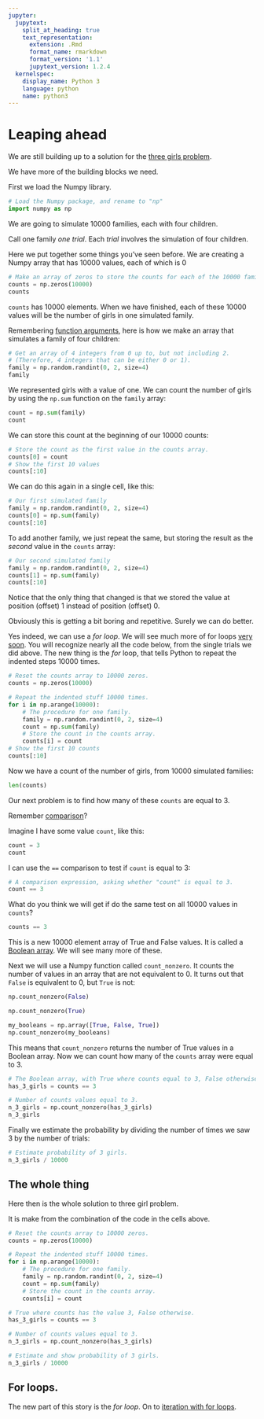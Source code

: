 ```yaml
---
jupyter:
  jupytext:
    split_at_heading: true
    text_representation:
      extension: .Rmd
      format_name: rmarkdown
      format_version: '1.1'
      jupytext_version: 1.2.4
  kernelspec:
    display_name: Python 3
    language: python
    name: python3
---
```


# Leaping ahead

We are still building up to a solution for the [three girls
problem](../code-basics/three_girls).

We have more of the building blocks we need.

First we load the Numpy library.

```python
# Load the Numpy package, and rename to "np"
import numpy as np
```

We are going to simulate 10000 families, each with four children.

Call one family *one trial*.  Each *trial* involves the simulation of four children.

Here we put together some things you've seen before.  We are creating a Numpy array that has 10000 values, each of which is 0

```python
# Make an array of zeros to store the counts for each of the 10000 families.
counts = np.zeros(10000)
counts
```

`counts` has 10000 elements. When we have finished, each of these 10000 values
will be the number of girls in one simulated family.

Remembering [function arguments](function_arguments), here is how we make
an array that simulates a family of four children:

```python
# Get an array of 4 integers from 0 up to, but not including 2.
# (Therefore, 4 integers that can be either 0 or 1).
family = np.random.randint(0, 2, size=4)
family
```

We represented girls with a value of one. We can count the number of girls by using the `np.sum` function on the `family` array:

```python
count = np.sum(family)
count
```

We can store this count at the beginning of our 10000 counts:

```python
# Store the count as the first value in the counts array.
counts[0] = count
# Show the first 10 values
counts[:10]
```

We can do this again in a single cell, like this:

```python
# Our first simulated family
family = np.random.randint(0, 2, size=4)
counts[0] = np.sum(family)
counts[:10]
```

To add another family, we just repeat the same, but storing the result as the *second* value in the `counts` array:

```python
# Our second simulated family
family = np.random.randint(0, 2, size=4)
counts[1] = np.sum(family)
counts[:10]
```

Notice that the only thing that changed is that we stored the value at position (offset) 1 instead of position (offset) 0.

Obviously this is getting a bit boring and repetitive. Surely we can do better.

Yes indeed, we can use a *for loop*.  We will see much more of for loops [very
soon](../iteration/iteration).  You will recognize nearly all the code below, from the single trials we did above.  The new thing is the *for* loop, that tells Python to repeat the indented steps 10000 times.

```python
# Reset the counts array to 10000 zeros.
counts = np.zeros(10000)

# Repeat the indented stuff 10000 times.
for i in np.arange(10000):
    # The procedure for one family.
    family = np.random.randint(0, 2, size=4)
    count = np.sum(family)
    # Store the count in the counts array.
    counts[i] = count
# Show the first 10 counts
counts[:10]
```

Now we have a count of the number of girls, from 10000 simulated families:

```python
len(counts)
```

Our next problem is to find how many of these `counts` are equal to 3.

Remember [comparison](Comparison)?

Imagine I have some value `count`, like this:

```python
count = 3
count
```

I can use the `==` comparison to test if `count` is equal to 3:

```python
# A comparison expression, asking whether "count" is equal to 3.
count == 3
```

What do you think we will get if do the same test on all 10000 values in `counts`?

```python
counts == 3
```

This is a new 10000 element array of True and False values.  It is called a
[Boolean array](../iteration/boolean_arrays).  We will see many more of these.

Next we will use a Numpy function called `count_nonzero`.   It counts the
number of values in an array that are not equivalent to 0.   It turns out that
`False` is equivalent to 0, but `True` is not:

```python
np.count_nonzero(False)
```

```python
np.count_nonzero(True)
```

```python
my_booleans = np.array([True, False, True])
np.count_nonzero(my_booleans)
```

This means that `count_nonzero` returns the number of True values in a Boolean array.  Now we can count how many of the `counts` array were equal to 3.

```python
# The Boolean array, with True where counts equal to 3, False otherwise.
has_3_girls = counts == 3

# Number of counts values equal to 3.
n_3_girls = np.count_nonzero(has_3_girls)
n_3_girls
```

Finally we estimate the probability by dividing the number of times we saw 3 by
the number of trials:

```python
# Estimate probability of 3 girls.
n_3_girls / 10000
```

## The whole thing

Here then is the whole solution to three girl problem.

It is make from the combination of the code in the cells above.

```python
# Reset the counts array to 10000 zeros.
counts = np.zeros(10000)

# Repeat the indented stuff 10000 times.
for i in np.arange(10000):
    # The procedure for one family.
    family = np.random.randint(0, 2, size=4)
    count = np.sum(family)
    # Store the count in the counts array.
    counts[i] = count

# True where counts has the value 3, False otherwise.
has_3_girls = counts == 3

# Number of counts values equal to 3.
n_3_girls = np.count_nonzero(has_3_girls)

# Estimate and show probability of 3 girls.
n_3_girls / 10000
```

## For loops.

The new part of this story is the *for loop*.  On to [iteration with for
loops](../iteration/iteration).
